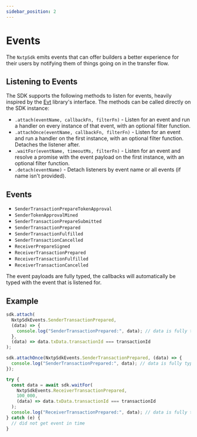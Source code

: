 ```yaml
---
sidebar_position: 2
---
```


# Events

The `NxtpSdk` emits events that can offer builders a better experience for their users by notifying them of things going on in the transfer flow.

## Listening to Events

The SDK supports the following methods to listen for events, heavily inspired by the [Evt](https://www.evt.land) library's interface. The methods can be called directly on the SDK instance:

- `.attach(eventName, callbackFn, filterFn)` - Listen for an event and run a handler on every instance of that event, with an optional filter function.
- `.attachOnce(eventName, callbackFn, filterFn)` - Listen for an event and run a handler on the first instance, with an optional filter function. Detaches the listener after.
- `.waitFor(eventName, timeoutMs, filterFn)` - Listen for an event and resolve a promise with the event payload on the first instance, with an optional filter function.
- `.detach(eventName)` - Detach listeners by event name or all events (if name isn't provided).

## Events

- `SenderTransactionPrepareTokenApproval`
- `SenderTokenApprovalMined`
- `SenderTransactionPrepareSubmitted`
- `SenderTransactionPrepared`
- `SenderTransactionFulfilled`
- `SenderTransactionCancelled`
- `ReceiverPrepareSigned`
- `ReceiverTransactionPrepared`
- `ReceiverTransactionFulfilled`
- `ReceiverTransactionCancelled`

The event payloads are fully typed, the callbacks will automatically be typed with the event that is listened for.

## Example

```ts title="Run callback on every request for specific transactionId"
sdk.attach(
  NxtpSdkEvents.SenderTransactionPrepared,
  (data) => {
    console.log("SenderTransactionPrepared:", data); // data is fully typed
  },
  (data) => data.txData.transactionId === transactionId
);
```

```ts title="Run callback on a single request for specific transactionId"
sdk.attachOnce(NxtpSdkEvents.SenderTransactionPrepared, (data) => {
  console.log("SenderTransactionPrepared:", data); // data is fully typed
});
```

```ts title="Wait for a specific event"
try {
  const data = await sdk.waitFor(
    NxtpSdkEvents.ReceiverTransactionPrepared,
    100_000,
    (data) => data.txData.transactionId === transactionId
  );
  console.log("ReceiverTransactionPrepared:", data); // data is fully typed
} catch (e) {
  // did not get event in time
}
```
